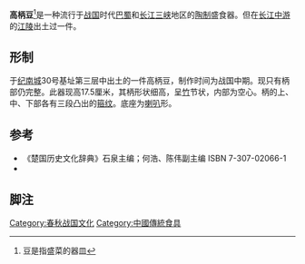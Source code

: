 '''高柄豆'''<ref>豆是指盛菜的器皿</ref>是一种流行于[[战国|战国]]时代[[巴蜀|巴蜀]]和[[长江|长江]][[長江三峽|三峡]]地区的[[陶制|陶制]]盛食器。但在[[长江中游|长江中游]]的[[江陵|江陵]]出土过一件。

== 形制 ==
于[[纪南城|纪南城]]30号基址第三层中出土的一件高柄豆，制作时间为战国中期。现只有柄部仍完整。此器现高17.5厘米，其柄形状细高，呈[[竹|竹]]节状，内部为空心。柄的上、中、下部各有三段凸出的[[箍纹|箍纹]]。底座为[[喇叭|喇叭]]形。

==参考==
*《楚国历史文化辞典》石泉主编；何浩、陈伟副主编 ISBN 7-307-02066-1
*<references group="参考"/>

==脚注==
{{reflist}}

[[Category:春秋战国文化|Category:春秋战国文化]]
[[Category:中國傳統食具|Category:中國傳統食具]]